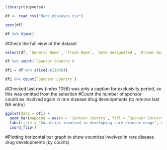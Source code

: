 
```r
library(tidyverse)
```
```r
df <- read_csv("Rare_diseases.csv")
```
```r
spec(df)
```
```r
df %>% View()
```
#Check the full view of the dataset
```r
select(df, `Generic Name`, `Trade Name`, `Date Designated`, `Orphan Designation`, `Approved Labeled Indication`, `Marketing Approval Date`, `Exclusivity Protected Indication * (Shown for approvals from Jan. 1, 2013, to the present)`, `Sponsor Country`)
```
```r
df %>% count(`Sponsor Country`)
```
```r
df1 = df %>% slice(-c(1058))
```
```r
df1 %>% count(`Sponsor Country`)
```
#Checked last row (index 1058) was only a caption for exclusivity period, so this was omitted from the selection
#Count the number of sponsor countries involved again in rare disease drug developments (to remove last NA entry)
```r
ggplot(data = df1) +
  geom_bar(mapping = aes(x = `Sponsor Country`, fill = `Sponsor Country`)) +
  labs(title = "Countries involved in developing rare disease drugs", caption = "Dataset from US FDA: https://www.accessdata.fda.gov/scripts/opdlisting/oopd/index.cfm (last accessed: 1/7/2022)") +
  coord_flip()
```
#Plotting horizontal bar graph to show countries involved in rare disease drug developments (by counts)
